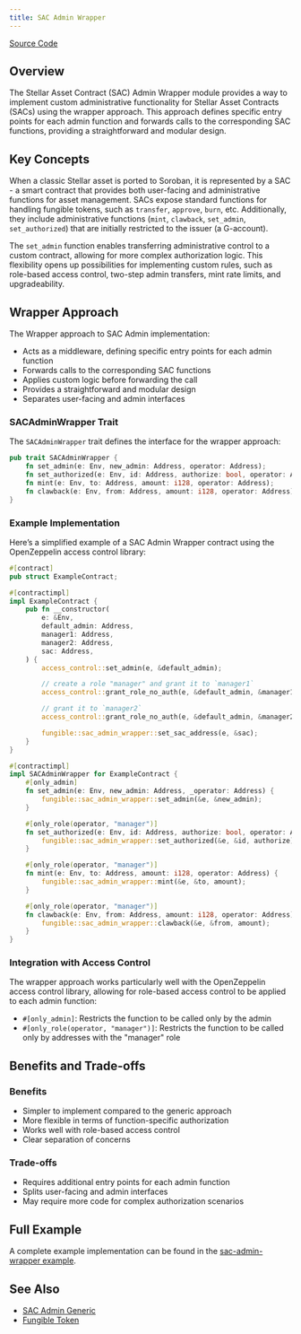 ```yaml
---
title: SAC Admin Wrapper
---
```


[Source Code](https://github.com/OpenZeppelin/stellar-contracts/tree/main/packages/tokens/src/fungible/utils/sac_admin_wrapper)

## Overview

The Stellar Asset Contract (SAC) Admin Wrapper module provides a way to implement custom administrative functionality for Stellar Asset Contracts (SACs) using the wrapper approach. This approach defines specific entry points for each admin function and forwards calls to the corresponding SAC functions, providing a straightforward and modular design.

## Key Concepts

When a classic Stellar asset is ported to Soroban, it is represented by a SAC - a smart contract that provides both user-facing and administrative functions for asset management. SACs expose standard functions for handling fungible tokens, such as `transfer`, `approve`, `burn`, etc. Additionally, they include administrative functions (`mint`, `clawback`, `set_admin`, `set_authorized`) that are initially restricted to the issuer (a G-account).

The `set_admin` function enables transferring administrative control to a custom contract, allowing for more complex authorization logic. This flexibility opens up possibilities for implementing custom rules, such as role-based access control, two-step admin transfers, mint rate limits, and upgradeability.

## Wrapper Approach

The Wrapper approach to SAC Admin implementation:

* Acts as a middleware, defining specific entry points for each admin function
* Forwards calls to the corresponding SAC functions
* Applies custom logic before forwarding the call
* Provides a straightforward and modular design
* Separates user-facing and admin interfaces

### SACAdminWrapper Trait

The `SACAdminWrapper` trait defines the interface for the wrapper approach:

```rust
pub trait SACAdminWrapper {
    fn set_admin(e: Env, new_admin: Address, operator: Address);
    fn set_authorized(e: Env, id: Address, authorize: bool, operator: Address);
    fn mint(e: Env, to: Address, amount: i128, operator: Address);
    fn clawback(e: Env, from: Address, amount: i128, operator: Address);
}
```

### Example Implementation

Here’s a simplified example of a SAC Admin Wrapper contract using the OpenZeppelin access control library:

```rust
#[contract]
pub struct ExampleContract;

#[contractimpl]
impl ExampleContract {
    pub fn __constructor(
        e: &Env,
        default_admin: Address,
        manager1: Address,
        manager2: Address,
        sac: Address,
    ) {
        access_control::set_admin(e, &default_admin);

        // create a role "manager" and grant it to `manager1`
        access_control::grant_role_no_auth(e, &default_admin, &manager1, &symbol_short!("manager"));

        // grant it to `manager2`
        access_control::grant_role_no_auth(e, &default_admin, &manager2, &symbol_short!("manager"));

        fungible::sac_admin_wrapper::set_sac_address(e, &sac);
    }
}

#[contractimpl]
impl SACAdminWrapper for ExampleContract {
    #[only_admin]
    fn set_admin(e: Env, new_admin: Address, _operator: Address) {
        fungible::sac_admin_wrapper::set_admin(&e, &new_admin);
    }

    #[only_role(operator, "manager")]
    fn set_authorized(e: Env, id: Address, authorize: bool, operator: Address) {
        fungible::sac_admin_wrapper::set_authorized(&e, &id, authorize);
    }

    #[only_role(operator, "manager")]
    fn mint(e: Env, to: Address, amount: i128, operator: Address) {
        fungible::sac_admin_wrapper::mint(&e, &to, amount);
    }

    #[only_role(operator, "manager")]
    fn clawback(e: Env, from: Address, amount: i128, operator: Address) {
        fungible::sac_admin_wrapper::clawback(&e, &from, amount);
    }
}
```

### Integration with Access Control

The wrapper approach works particularly well with the OpenZeppelin access control library, allowing for role-based access control to be applied to each admin function:

* `#[only_admin]`: Restricts the function to be called only by the admin
* `#[only_role(operator, "manager")]`: Restricts the function to be called only by addresses with the "manager" role

## Benefits and Trade-offs

### Benefits

* Simpler to implement compared to the generic approach
* More flexible in terms of function-specific authorization
* Works well with role-based access control
* Clear separation of concerns

### Trade-offs

* Requires additional entry points for each admin function
* Splits user-facing and admin interfaces
* May require more code for complex authorization scenarios

## Full Example

A complete example implementation can be found in the [sac-admin-wrapper example](https://github.com/OpenZeppelin/stellar-contracts/tree/main/examples/sac-admin-wrapper).

## See Also

* [SAC Admin Generic](tokens/fungible/sac-admin-generic.adoc)
* [Fungible Token](tokens/fungible/fungible.adoc)
